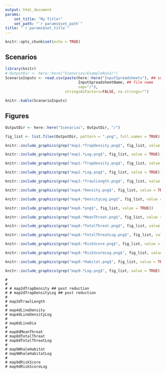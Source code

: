 ```yaml
---
output: html_document
params: 
    set_title: "My Title!"
    set_path: "`r params$set_path`"
title: "`r params$set_title`"
---
```


```r
knitr::opts_chunk$set(echo = TRUE)

```
## Scenarios

```r
library(knitr)
# OutputDir <- here::here("Scenarios/ExampleRun2/")
ScenarioInputs <- read.csv(paste(here::here("InputSpreadsheets"), ## subdirectory
                                 InputSpreadsheetName, ## file name
                                 sep="/"),
                           stringsAsFactors=FALSE, na.strings="")

knitr::kable(ScenarioInputs)
```

## Figures

```r
OutputDir <- here::here("Scenarios", OutputDir, "/")

fig_list <- list.files(OutputDir, pattern = ".png", full.names = TRUE)

```


```r

knitr::include_graphics(grep("map1.*TrapDensity.png$", fig_list, value = TRUE))

```

```r

knitr::include_graphics(grep("map1.*Log.png$", fig_list, value = TRUE))

```

```r

knitr::include_graphics(grep("map2.*TrapDensity.png$", fig_list, value = TRUE))

```


```r

knitr::include_graphics(grep("map2.*Log.png$", fig_list, value = TRUE))

```

```r

knitr::include_graphics(grep("map3.*TrawlLength.png$", fig_list, value = TRUE))

```


```r

knitr::include_graphics(grep("map4.*Density.png$", fig_list, value = TRUE))

```
```r

knitr::include_graphics(grep("map4.*DensityLog.png$", fig_list, value = TRUE))
```
```r

knitr::include_graphics(grep("map6.*png$", fig_list, value = TRUE))

```


```r

knitr::include_graphics(grep("map8.*MeanThreat.png$", fig_list, value = TRUE))

```



```r

knitr::include_graphics(grep("map8.*TotalThreat.png$", fig_list, value = TRUE))

```
```r

knitr::include_graphics(grep("map8.*TotalThreatLog.png$", fig_list, value = TRUE))

```
```r

knitr::include_graphics(grep("map9.*RiskScore.png$", fig_list, value = TRUE))

```

```r

knitr::include_graphics(grep("map9.*RiskScoreLog.png$", fig_list, value = TRUE))

```
```r

knitr::include_graphics(grep("map9.*Habitat.png$", fig_list, value = TRUE))

```

```r

knitr::include_graphics(grep("map9.*Log.png$", fig_list, value = TRUE))

```



    # 
    # 
    # # map2dTrapDensity ## post reduction
    # # map2dTrapDensityLog ## post reduction
    # 
    # map3dTrawlLength
    # 
    # map4dLineDensity
    # map4dLineDensityLog
    # 
    # map6dLineDia
    # 
    # map8dMeanThreat
    # map8dTotalThreat
    # map8dTotalThreatLog
    # 
    # map9WhaleHabitat
    # map9WhaleHabitatLog
    # 
    # map9dRiskScore
    # map9dRiskScoreLog
